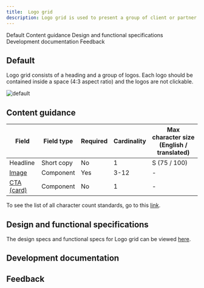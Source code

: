 ```yaml
---
title:  Logo grid
description: Logo grid is used to present a group of client or partner logos. This pattern is commonly used to establish credibility of the given product or service.
---
```



<ComponentDescription name="Logo grid" type="layout" />

<AnchorLinks>

<AnchorLink>Default</AnchorLink>
<AnchorLink>Content guidance</AnchorLink>
<AnchorLink>Design and functional specifications</AnchorLink>
<AnchorLink>Development documentation</AnchorLink>
<AnchorLink>Feedback</AnchorLink>

</AnchorLinks>

## Default
Logo grid consists of a heading and a group of logos. Each logo should be contained inside a space (4:3 aspect ratio) and the logos are not clickable.

![default](../..//images/pattern/logo-grid/logo-grid.jpg)

## Content guidance

| Field | Field type | Required   | Cardinality | Max character size (English / translated) |
| -------- | --------- | ---------- | ---------- | ----------|
| Headline | Short copy | No | 1 | S (75 / 100)|
| [Image](https://www.ibm.com/standards/web/carbon-for-ibm-dotcom/components/image) | Component | Yes | 3-12 | - |
| [CTA (card)](https://www.ibm.com/standards/web/carbon-for-ibm-dotcom/components/cta)  | Component | No | 1 | - |

To see the list of all character count standards, go to this <a href="https://github.com/carbon-design-system/carbon-for-ibm-dotcom-website/wiki/Character-count-standards" target="_blank" rel="noreferrer noopener nofollow">link</a>.

## Design and functional specifications

The design specs and functional specs for Logo grid can be viewed <a href="https://ibm.box.com/s/2c2dt2fivbmbcce29oul7hjaktjaqj26" target="_blank" rel="noreferrer noopener nofollow">here</a>.

## Development documentation

<ComponentStatus name="Logo grid" type="layout" />

## Feedback

<ComponentFeedback />
